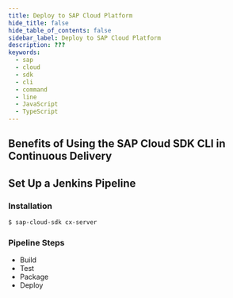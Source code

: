 ```yaml
---
title: Deploy to SAP Cloud Platform
hide_title: false
hide_table_of_contents: false
sidebar_label: Deploy to SAP Cloud Platform
description: ???
keywords:
  - sap
  - cloud
  - sdk
  - cli
  - command
  - line
  - JavaScript
  - TypeScript
---
```


## Benefits of Using the SAP Cloud SDK CLI in Continuous Delivery

## Set Up a Jenkins Pipeline

### Installation

```bash
$ sap-cloud-sdk cx-server
```

### Pipeline Steps

- Build
- Test
- Package
- Deploy
